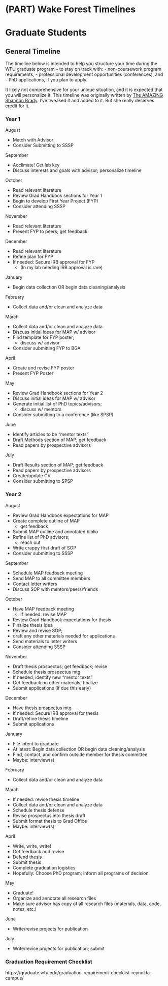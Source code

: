 # (PART) Wake Forest Timelines {-}

# Graduate Students

## General Timeline

The timeline below is intended to help you structure your time during the WFU graduate program -- to stay on track with: 
- non-coursework program requirements, 
- professional development opportunities (conferences), and 
- PhD applications, if you plan to apply. 

It likely not comprehensive for your unique situation, and it is expected that you will personalize it. This timeline was originally written by [The AMAZING Shannon Brady](https://psychology.wfu.edu/about-the-department/faculty-and-staff/shannon-brady/). I've tweaked it and added to it. But she really deserves credit for it.

### Year 1

August

- Match with Advisor
- Consider Submitting to SSSP


September

- Acclimate! Get lab key
- Discuss interests and goals with advisor; personalize timeline


October

- Read relevant literature
- Review Grad Handbook sections for Year 1 
- Begin to develop First Year Project (FYP)
- Consider attending SSSP 


November

- Read relevant literature
- Present FYP to peers; get feedback


December

- Read relevant literature
- Refine plan for FYP
- If needed: Secure IRB approval for FYP 
    - (In my lab needing IRB approval is rare)


January

- Begin data collection OR begin data cleaning/analysis


February

- Collect data and/or clean and analyze data


March

- Collect data and/or clean and analyze data
- Discuss initial ideas for MAP w/ advisor
- Find template for FYP poster; 
    -  discuss w/ advisor
- Consider submitting FYP to BGA

April

- Create and revise FYP poster
- Present FYP Poster


May

- Review Grad Handbook sections for Year 2 
- Discuss initial ideas for MAP w/ advisor
- Generate initial list of PhD topics/advisors; 
    - discuss w/ mentors 
- Consider submitting to a conference (like SPSP)



June

- Identify articles to be "mentor texts"
- Draft Methods section of MAP; get feedback
- Read papers by prospective advisors

July

- Draft Results section of MAP; get feedback
- Read papers by prospective advisors
- Create/update CV
- Consider submitting to SPSP


### Year 2

August

- Review Grad Handbook expectations for MAP
- Create complete outline of MAP
    - get feedback
- Submit MAP outline and annotated biblio
- Refine list of PhD advisors; 
    - reach out
- Write crappy first draft of SOP
- Consider submitting to SSSP


September

- Schedule MAP feedback meeting
- Send MAP to all committee members
- Contact letter writers
- Discuss SOP with mentors/peers/friends

October

- Have MAP feedback meeting
    - If needed: revise MAP
- Review Grad Handbook expectations for thesis
- Finalize thesis idea
- Review and revise SOP;
- draft any other materials needed for applications
- Send materials to letter writers
- Consider attending SSSP


November

- Draft thesis prospectus; get feedback; revise
- Schedule thesis prospectus mtg 
- If needed, identify new “mentor texts” 
- Get feedback on other materials; finalize
- Submit applications (if due this early)



December

- Have thesis prospectus mtg 
- If needed: Secure IRB approval for thesis
- Draft/refine thesis timeline
- Submit applications



January

- File intent to graduate
- At latest: Begin data collection OR begin data cleaning/analysis
- Find, contact, and confirm outside member for thesis committee
- Maybe: interview(s)



February

- Collect data and/or clean and analyze data 


March

- If needed: revise thesis timeline
- Collect data and/or clean and analyze data 
- Schedule thesis defense
- Revise prospectus into thesis draft
- Submit format thesis to Grad Office
- Maybe: interview(s)



April

- Write, write, write!
- Get feedback and revise
- Defend thesis 
- Submit thesis 
- Complete graduation logistics
- Hopefully: Choose PhD program; inform all programs of decision 


May

- Graduate!
- Organize and annotate all research files
- Make sure advisor has copy of all research files (materials, data, code, notes, etc.) 



June

- Write/revise projects for publication

July

- Write/revise projects for publication; submit


### Graduation Requirement Checklist

https://graduate.wfu.edu/graduation-requirement-checklist-reynolda-campus/
